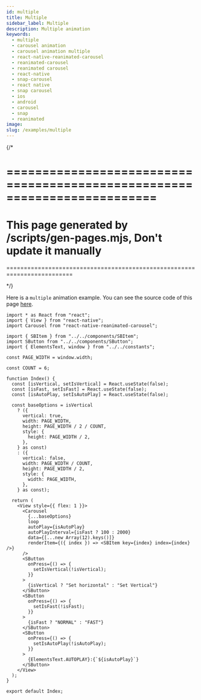 ```yaml
---
id: multiple
title: Multiple
sidebar_label: Multiple
description: Multiple animation
keywords:
  - multiple
  - carousel animation
  - carousel animation multiple
  - react-native-reanimated-carousel
  - reanimated-carousel
  - reanimated carousel
  - react-native
  - snap-carousel
  - react native
  - snap carousel
  - ios
  - android
  - carousel
  - snap
  - reanimated
image:
slug: /examples/multiple
---
```


{/* 

=========================================================================
=========================================================================
This page generated by /scripts/gen-pages.mjs, Don't update it manually 
=========================================================================
=========================================================================

*/}

Here is a `multiple` animation example. You can see the source code of this page [here](https://github.com/dohooo/react-native-reanimated-carousel/blob/main/example/app/src/pages/multiple/index.tsx).


<Page page='multiple' />

```tsx copy
import * as React from "react";
import { View } from "react-native";
import Carousel from "react-native-reanimated-carousel";

import { SBItem } from "../../components/SBItem";
import SButton from "../../components/SButton";
import { ElementsText, window } from "../../constants";

const PAGE_WIDTH = window.width;

const COUNT = 6;

function Index() {
  const [isVertical, setIsVertical] = React.useState(false);
  const [isFast, setIsFast] = React.useState(false);
  const [isAutoPlay, setIsAutoPlay] = React.useState(false);

  const baseOptions = isVertical
    ? ({
      vertical: true,
      width: PAGE_WIDTH,
      height: PAGE_WIDTH / 2 / COUNT,
      style: {
        height: PAGE_WIDTH / 2,
      },
    } as const)
    : ({
      vertical: false,
      width: PAGE_WIDTH / COUNT,
      height: PAGE_WIDTH / 2,
      style: {
        width: PAGE_WIDTH,
      },
    } as const);

  return (
    <View style={{ flex: 1 }}>
      <Carousel
        {...baseOptions}
        loop
        autoPlay={isAutoPlay}
        autoPlayInterval={isFast ? 100 : 2000}
        data={[...new Array(12).keys()]}
        renderItem={({ index }) => <SBItem key={index} index={index} />}
      />
      <SButton
        onPress={() => {
          setIsVertical(!isVertical);
        }}
      >
        {isVertical ? "Set horizontal" : "Set Vertical"}
      </SButton>
      <SButton
        onPress={() => {
          setIsFast(!isFast);
        }}
      >
        {isFast ? "NORMAL" : "FAST"}
      </SButton>
      <SButton
        onPress={() => {
          setIsAutoPlay(!isAutoPlay);
        }}
      >
        {ElementsText.AUTOPLAY}:{`${isAutoPlay}`}
      </SButton>
    </View>
  );
}

export default Index;

```